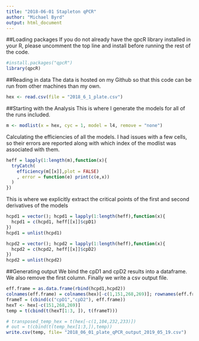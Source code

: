 ```yaml
---
title: "2018-06-01 Stapleton qPCR"
author: "Michael Byrd"
output: html_document
---
```

##Loading packages
If you do not already have the qpcR library installed in your R, please uncomment the top line and install before running the rest of the code.
```r
#install.packages("qpcR")
library(qpcR)
```
##Reading in data
The data is hosted on my Github so that this code can be run from other machines than my own.
```r
hex <- read.csv(file = "2018_6_1_plate.csv")
```
##Starting with the Analysis
This is where I generate the models for all of the runs included. 
```r
m <- modlist(x = hex, cyc = 1, model = l4, remove = "none")
```
Calculating the efficiencies of all the models. I had issues with a few cells, so their errors are reported along with which index of the modlist was associated with them.
```r
heff = lapply(1:length(m),function(x){
  tryCatch(
    efficiency(m[[x]],plot = FALSE)
    , error = function(e) print(c(e,x))
  )
})
```
This is where we explicitly extract the critical points of the first and second derivatives of the models
```r
hcpd1 = vector(); hcpd1 = lapply(1:length(heff),function(x){
  hcpd1 = c(hcpd1, heff[[x]]$cpD1)
})
hcpd1 = unlist(hcpd1)

hcpd2 = vector(); hcpd2 = lapply(1:length(heff),function(x){
  hcpd2 = c(hcpd2, heff[[x]]$cpD2)
})
hcpd2 = unlist(hcpd2)
```
##Generating output
We bind the cpD1 and cpD2 results into a dataframe. We also remove the first column. Finally we write a csv output file.
```r
eff.frame = as.data.frame(rbind(hcpd1,hcpd2))
colnames(eff.frame) = colnames(hex)[-c(1,151,268,269)]; rownames(eff.frame) = c("cpD1","cpD2")
frameT = (cbind(c("cpD1","cpD2"), eff.frame))
hexT <- hex[-c(151,268,269)]
temp = t(cbind(t(hexT[1:3, ]), t(frameT)))

# transposed_temp_hex = t(hex[-c(1,104,232,233)])
# out = t(cbind(t(temp_hex[1:3,]),temp))
write.csv(temp, file= "2018_06_01_plate_qPCR_output_2019_05_19.csv")
```